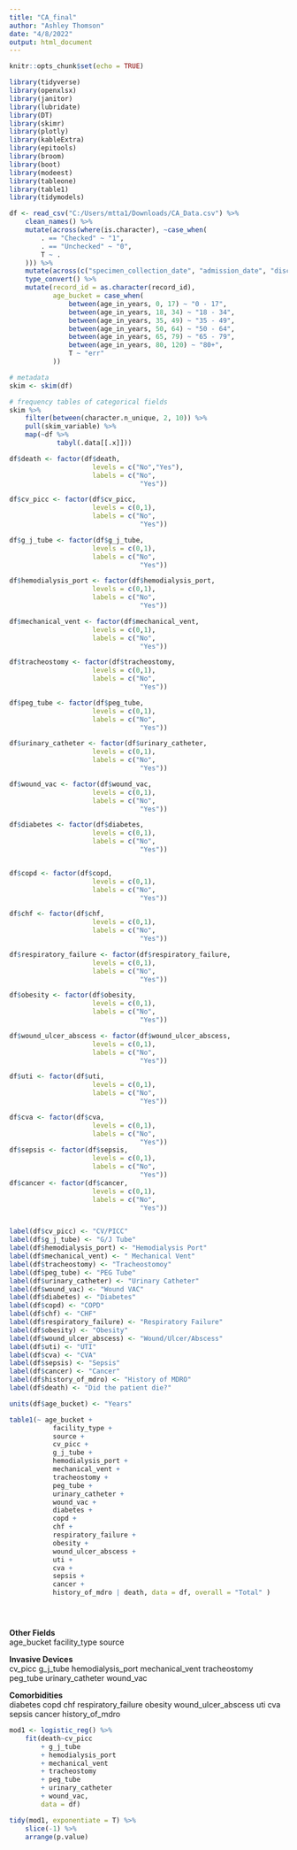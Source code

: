 ```yaml
---
title: "CA_final"
author: "Ashley Thomson"
date: "4/8/2022"
output: html_document
---
```


```r
knitr::opts_chunk$set(echo = TRUE)
```

```r
library(tidyverse)
library(openxlsx)
library(janitor)
library(lubridate)
library(DT)
library(skimr)
library(plotly)
library(kableExtra)
library(epitools)
library(broom)
library(boot)
library(modeest)
library(tableone)
library(table1)
library(tidymodels)
```

```r
df <- read_csv("C:/Users/mtta1/Downloads/CA_Data.csv") %>% 
    clean_names() %>% 
    mutate(across(where(is.character), ~case_when(
        . == "Checked" ~ "1", 
        . == "Unchecked" ~ "0", 
        T ~ .
    ))) %>% 
    mutate(across(c("specimen_collection_date", "admission_date", "discharge_date", "death_date"), ~as.Date(., format = "%m/%d/%Y"))) %>% 
    type_convert() %>% 
    mutate(record_id = as.character(record_id), 
           age_bucket = case_when(
               between(age_in_years, 0, 17) ~ "0 - 17", 
               between(age_in_years, 18, 34) ~ "18 - 34", 
               between(age_in_years, 35, 49) ~ "35 - 49", 
               between(age_in_years, 50, 64) ~ "50 - 64", 
               between(age_in_years, 65, 79) ~ "65 - 79", 
               between(age_in_years, 80, 120) ~ "80+", 
               T ~ "err"
           ))
```

```r
# metadata
skim <- skim(df)
```

```r
# frequency tables of categorical fields
skim %>% 
    filter(between(character.n_unique, 2, 10)) %>% 
    pull(skim_variable) %>% 
    map(~df %>% 
            tabyl(.data[[.x]]))
```


```r

df$death <- factor(df$death,
                     levels = c("No","Yes"),
                     labels = c("No",
                                 "Yes"))

df$cv_picc <- factor(df$cv_picc,
                     levels = c(0,1),
                     labels = c("No",
                                 "Yes"))

df$g_j_tube <- factor(df$g_j_tube,
                     levels = c(0,1),
                     labels = c("No",
                                 "Yes"))

df$hemodialysis_port <- factor(df$hemodialysis_port,
                     levels = c(0,1),
                     labels = c("No",
                                 "Yes"))

df$mechanical_vent <- factor(df$mechanical_vent,
                     levels = c(0,1),
                     labels = c("No",
                                 "Yes"))

df$tracheostomy <- factor(df$tracheostomy,
                     levels = c(0,1),
                     labels = c("No",
                                 "Yes"))

df$peg_tube <- factor(df$peg_tube,
                     levels = c(0,1),
                     labels = c("No",
                                 "Yes"))

df$urinary_catheter <- factor(df$urinary_catheter,
                     levels = c(0,1),
                     labels = c("No",
                                 "Yes"))

df$wound_vac <- factor(df$wound_vac,
                     levels = c(0,1),
                     labels = c("No",
                                 "Yes"))

df$diabetes <- factor(df$diabetes,
                     levels = c(0,1),
                     labels = c("No",
                                 "Yes"))


df$copd <- factor(df$copd,
                     levels = c(0,1),
                     labels = c("No",
                                 "Yes"))

df$chf <- factor(df$chf,
                     levels = c(0,1),
                     labels = c("No",
                                 "Yes"))

df$respiratory_failure <- factor(df$respiratory_failure,
                     levels = c(0,1),
                     labels = c("No",
                                 "Yes"))

df$obesity <- factor(df$obesity,
                     levels = c(0,1),
                     labels = c("No",
                                 "Yes"))

df$wound_ulcer_abscess <- factor(df$wound_ulcer_abscess,
                     levels = c(0,1),
                     labels = c("No",
                                 "Yes"))

df$uti <- factor(df$uti,
                     levels = c(0,1),
                     labels = c("No",
                                 "Yes"))

df$cva <- factor(df$cva,
                     levels = c(0,1),
                     labels = c("No",
                                 "Yes"))
df$sepsis <- factor(df$sepsis,
                     levels = c(0,1),
                     labels = c("No",
                                 "Yes"))
df$cancer <- factor(df$cancer,
                     levels = c(0,1),
                     labels = c("No",
                                 "Yes"))


label(df$cv_picc) <- "CV/PICC"
label(df$g_j_tube) <- "G/J Tube"
label(df$hemodialysis_port) <- "Hemodialysis Port"
label(df$mechanical_vent) <- " Mechanical Vent"
label(df$tracheostomy) <- "Tracheostomoy"
label(df$peg_tube) <- "PEG Tube"
label(df$urinary_catheter) <- "Urinary Catheter"
label(df$wound_vac) <- "Wound VAC"
label(df$diabetes) <- "Diabetes"
label(df$copd) <- "COPD"
label(df$chf) <- "CHF"
label(df$respiratory_failure) <- "Respiratory Failure"
label(df$obesity) <- "Obesity"
label(df$wound_ulcer_abscess) <- "Wound/Ulcer/Abscess"
label(df$uti) <- "UTI"
label(df$cva) <- "CVA"
label(df$sepsis) <- "Sepsis"
label(df$cancer) <- "Cancer"
label(df$history_of_mdro) <- "History of MDRO"
label(df$death) <- "Did the patient die?"

units(df$age_bucket) <- "Years"

table1(~ age_bucket + 
           facility_type + 
           source + 
           cv_picc + 
           g_j_tube + 
           hemodialysis_port + 
           mechanical_vent + 
           tracheostomy + 
           peg_tube + 
           urinary_catheter + 
           wound_vac + 
           diabetes + 
           copd + 
           chf + 
           respiratory_failure + 
           obesity + 
           wound_ulcer_abscess + 
           uti + 
           cva + 
           sepsis + 
           cancer + 
           history_of_mdro | death, data = df, overall = "Total" )





```


**Other Fields**  
age_bucket
facility_type
source

**Invasive Devices**  
cv_picc
g_j_tube
hemodialysis_port
mechanical_vent
tracheostomy
peg_tube
urinary_catheter
wound_vac

**Comorbidities**  
diabetes
copd
chf
respiratory_failure
obesity
wound_ulcer_abscess
uti
cva
sepsis
cancer
history_of_mdro



```r
mod1 <- logistic_reg() %>% 
    fit(death~cv_picc
        + g_j_tube
        + hemodialysis_port
        + mechanical_vent
        + tracheostomy
        + peg_tube
        + urinary_catheter
        + wound_vac, 
        data = df)

tidy(mod1, exponentiate = T) %>% 
    slice(-1) %>% 
    arrange(p.value)
```














